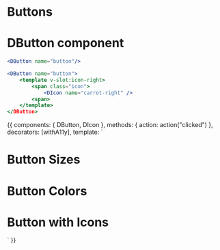 
<Meta title="Elements|Buttons" component={DButton} />

# Buttons
<Props of={DButton} />

# DButton component
```jsx
<DButton name="button"/>
```

```jsx
<DButton name="button">
    <template v-slot:icon-right>
        <span class="icon">
            <DIcon name="carrot-right" />
        <span>
    </template>
</DButton>
```

<Preview>
  <Story name="Buttons">
    {{
        components: { DButton, DIcon },
        methods: { action: action("clicked") },
        decorators: [withA11y],
        template: `
        <div>
            <div>
                <h1 style="margin-bottom: 1rem;">Button Sizes</h1>
                <DButton name="Button" size="small" @click="action"/>
                <DButton name="Button" size="normal"/>
                <DButton name="Button"/>
                <DButton name="Button" size="medium"/>
                <DButton name="Button" size="large"/>
            </div>
            <div style="margin-top: 2rem;">
                <h1 style="margin-bottom: 1rem;">Button Colors</h1>
                <DButton name="Button" variant="primary"/>
                <DButton name="Button" variant="success"/>
                <DButton name="Button" variant="warning"/>
                <DButton name="Button" variant="danger"/>
                <DButton name="Button" variant="info"/>
                <DButton name="Button" variant="link"/>
                <DButton name="Button" variant="dark"/>
                <DButton name="Button" variant="light"/>
            </div>
            <div style="margin-top: 2rem;">
                <h1 style="margin-bottom: 1rem;">Button with Icons</h1>
                <DButton name="button">
                    <template #icon-right>
                        <span class="icon">
                            <DIcon name="carrot-right" />
                        </span>
                    </template>
                </DButton>
                 <DButton name="button" variant="warning">
                    <template #icon-left>
                        <span class="icon">
                            <DIcon name="alert"/>
                        </span>
                    </template>
                </DButton>
                <DButton name="button" variant="link">
                    <template #icon-left>
                        <span class="icon">
                            <DIcon name="calendar"/>
                        </span>
                    </template>
                    <template #icon-right>
                        <span class="icon">
                            <DIcon name="plus-2"/>
                        </span>
                    </template>
                </DButton>
            </div>
        </div>
        `
    }}
  </Story>
</Preview>
